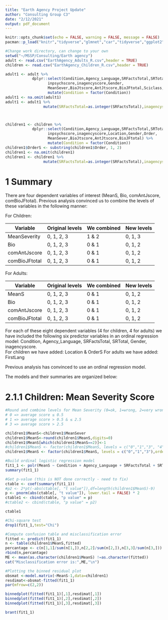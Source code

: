 ```yaml
---
title: "Earth Agency Project Update"
author: "Consulting Group C3"
date: "2/12/2021"
output: pdf_document
---
```


```r
knitr::opts_chunk$set(echo = FALSE, warning = FALSE, message = FALSE)
pacman::p_load("knitr","tidyverse","glmnet","car","tidyverse","ggplot2","arm","rstanarm", "magrittr", "brant")
```

```r
#Change work directory, can change to your own
setwd("~/MSSP/Consulting/Earth agency")
adult <- read.csv("EarthAgency_Adults_R.csv",header = TRUE)
children <- read.csv("EarthAgency_Children_R.csv",header = TRUE)

adult1 <- adult %>%
            dplyr::select(Condition,Agency_Language,SRFactsTotal,SRTotal,invitalscore,
                   inpsychscore,inagencyscore,Gender,
                   MeanSever,BioJtscore,AntJtscore,BioJFtotal,Sciclass,FirstLang)%>%
                   mutate(Condition = factor(Condition))
adult1 <- na.omit(adult1)
adult1 <- adult1 %>%
                 mutate(SRFactsTotal=as.integer(SRFactsTotal),inagencyscore=as.integer(inagencyscore),invitalscore=as.integer(invitalscore),inpsychscore=as.integer(inpsychscore),Gender=as.factor(Gender),Agency_Language=as.factor(Agency_Language),Sciclass=as.factor(Sciclass),FirstLang=as.factor(FirstLang))



children1 <- children %>%
            dplyr::select(Condition,Agency_Language,SRFactsTotal,SRTotal,invitalscore,
                   inpsychscore,inagencyscore,Location,Gender,Order,
                   MeanSever,BioJtscore,AntJtscore,BioJFtotal) %>%
                   mutate(Condition = factor(Condition))
children1$OrderS <- substring(children1$Order, 1, 2)
children1 <- na.omit(children1)
children1 <- children1 %>%
                 mutate(SRFactsTotal=as.integer(SRFactsTotal),inagencyscore=as.integer(inagencyscore),invitalscore=as.integer(invitalscore),inpsychscore=as.integer(inpsychscore),Gender=as.factor(Gender),Location=as.factor(Location),Agency_Language=as.factor(Agency_Language),OrderS=as.factor(OrderS))
```
# 1 Summary
There are four dependent variables of interest (MeanS, Bio, comAntJscore, comBioJFtotal).  Previous analysis convinced us to combine the levels of these variables in the following manner: 

For Children:  

Variable | Original levels | We combined | New levels
----------- | ----------- | ----------- | -----------
MeanSeverity | 0, 1, 2, 3  | 1 & 2 | 0, 1, 3  
Bio | 0, 1, 2, 3  | 0 & 1 | 0, 1, 2  
comAntJscore | 0, 1, 2, 3  | 0 & 1 | 0, 1, 2  
comBioJFtotal | 0, 1, 2, 3  | 0 & 1 | 0, 1, 2  

For Adults: 

Variable | Original levels | We combined | New levels
----------- | ----------- | ----------- | -----------
MeanS | 0, 1, 2, 3  | 0 & 1 | 0, 1, 2  
Bio | 0, 1, 2, 3  | 0 & 1 | 0, 1, 2  
comAntJscore | 0, 1, 2, 3  | 0 & 1 | 0, 1, 2  
comBioJFtotal | 0, 1, 2, 3  | 0 & 1 | 0, 1, 2  

For each of these eight dependent variables (4 for children, 4 for adults) we have included the following  six predictor variables in an ordinal regression model: Condition, Agency_Language, SRFactsTotal, SRTotal, Gender, inagencyscore.  
For children we have added: Location & OrderS
For adults we have added: FirstLang

Previous analysis has convinced to use an ordinal regression model.

The models and their summaries are organized below: 

# 2.1.1 Children: Mean Severity Score
```r

#Round and combine levels for Mean Severity (0=ok, 1=wrong, 2=very wrong, 3=extremely wrong),
# 0 => average score ≤ 0.5
# 1 => average score > 0.5 & ≤ 2.5
# 3 => average score > 2.5

children1$MeanS<-children1$MeanSever
children1$MeanS<-round(children1$MeanS,digits=0)
children1$MeanS[which(children1$MeanS==2)]<-1
#children1$MeanS <- factor(children1$MeanS, levels = c("0","1","3", "4"),ordered = TRUE)
children1$MeanS <- factor(children1$MeanS, levels = c("0","1","3"),ordered = TRUE)

#Build ordinal logistic regression model                               
fit1_1 <- polr(MeanS ~ Condition + Agency_Language + SRFactsTotal + SRTotal + Gender + Location + inagencyscore + OrderS, data = children1)
summary(fit1_1)

#Get p-value (this is NOT done correctly - need to fix)
ctable <- coef(summary(fit1_1))
#p2 <- 2*pt(-abs(ctable[, "t value"]),df=length(children1$MeanS)-9)
p <- pnorm(abs(ctable[, "t value"]), lower.tail = FALSE) * 2
ctable1 <- cbind(ctable, "p value" = p)
#ctable2 <- cbind(ctable, "p value" = p2)

ctable1

#Chi-square test
drop1(fit1_1,test="Chi")

#Compute confusion table and misclassification error
fitted <- predict(fit1_1)
n <- table(children1$MeanS,fitted)
percantage <- c(n[1,1]/sum(n[1,]),n[2,2]/sum(n[2,]),n[3,3]/sum(n[3,]))
rbind(n,percantage)
ME <- mean(as.character(children1$MeanS) !=as.character(fitted))
cat("Misclassification error is:",ME,"\n")

#Plotting the binned residual plot
obsmat <-model.matrix(~MeanS-1,data=children1)
resdimat<-obsmat-fitted(fit1_1)
par(mfrow=c(2,2))

binnedplot(fitted(fit1_1)[,1],resdimat[,1])
binnedplot(fitted(fit1_1)[,2],resdimat[,2])
binnedplot(fitted(fit1_1)[,3],resdimat[,3])

brant(fit1_1)
```
